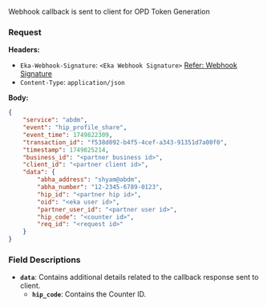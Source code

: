 Webhook callback is sent to client for OPD Token Generation

### Request
**Headers:**

- `Eka-Webhook-Signature`: `<Eka Webhook Signature>`  [Refer: Webhook Signature](/api-reference/connect/webhooks/webhook-signature)
- `Content-Type`: `application/json`

**Body:**

```json
{
    "service": "abdm",
    "event": "hip_profile_share",
    "event_time": 1749822309,
    "transaction_id": "f538d092-b4f5-4cef-a343-91351d7a00f0",
    "timestamp": 1749825214,
    "business_id": "<partner business id>",
    "client_id": "<partner client id>",
    "data": {
        "abha_address": "shyam@abdm",
        "abha_number": "12-2345-6789-0123",
        "hip_id": "<partner hip id>",
        "oid": "<eka user id>",
        "partner_user_id": "<partner user id>",
        "hip_code": "<counter id>",
        "req_id": "<request id>"
    }
}
```

### Field Descriptions

- **`data`**: Contains additional details related to the callback response sent to client.
    - **`hip_code`**: Contains the Counter ID.



